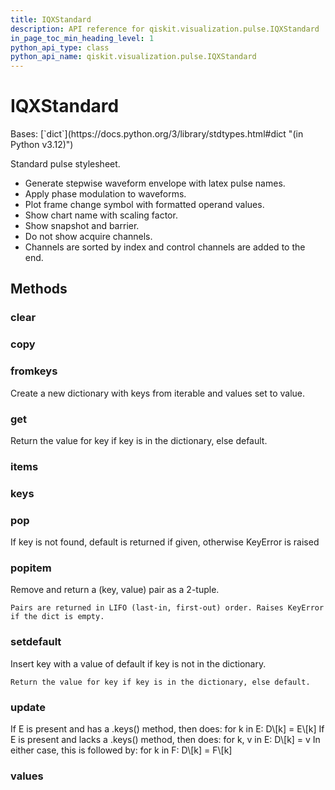 ```yaml
---
title: IQXStandard
description: API reference for qiskit.visualization.pulse.IQXStandard
in_page_toc_min_heading_level: 1
python_api_type: class
python_api_name: qiskit.visualization.pulse.IQXStandard
---
```


# IQXStandard

<Class id="qiskit.visualization.pulse.IQXStandard" isDedicatedPage={true} github="https://github.com/qiskit/qiskit/tree/stable/0.25/qiskit/visualization/pulse_v2/stylesheet.py" signature="qiskit.visualization.pulse.IQXStandard(**kwargs)">
  Bases: [`dict`](https://docs.python.org/3/library/stdtypes.html#dict "(in Python v3.12)")

  Standard pulse stylesheet.

  *   Generate stepwise waveform envelope with latex pulse names.
  *   Apply phase modulation to waveforms.
  *   Plot frame change symbol with formatted operand values.
  *   Show chart name with scaling factor.
  *   Show snapshot and barrier.
  *   Do not show acquire channels.
  *   Channels are sorted by index and control channels are added to the end.

  ## Methods

  ### clear

  <Function id="qiskit.visualization.pulse.IQXStandard.clear" signature="clear() → None.  Remove all items from D." />

  ### copy

  <Function id="qiskit.visualization.pulse.IQXStandard.copy" signature="copy() → a shallow copy of D" />

  ### fromkeys

  <Function id="qiskit.visualization.pulse.IQXStandard.fromkeys" signature="fromkeys(value=None, /)">
    Create a new dictionary with keys from iterable and values set to value.
  </Function>

  ### get

  <Function id="qiskit.visualization.pulse.IQXStandard.get" signature="get(key, default=None, /)">
    Return the value for key if key is in the dictionary, else default.
  </Function>

  ### items

  <Function id="qiskit.visualization.pulse.IQXStandard.items" signature="items() → a set-like object providing a view on D's items" />

  ### keys

  <Function id="qiskit.visualization.pulse.IQXStandard.keys" signature="keys() → a set-like object providing a view on D's keys" />

  ### pop

  <Function id="qiskit.visualization.pulse.IQXStandard.pop" signature="pop(k[, d]) → v, remove specified key and return the corresponding value.">
    If key is not found, default is returned if given, otherwise KeyError is raised
  </Function>

  ### popitem

  <Function id="qiskit.visualization.pulse.IQXStandard.popitem" signature="popitem()">
    Remove and return a (key, value) pair as a 2-tuple.

    Pairs are returned in LIFO (last-in, first-out) order. Raises KeyError if the dict is empty.
  </Function>

  ### setdefault

  <Function id="qiskit.visualization.pulse.IQXStandard.setdefault" signature="setdefault(key, default=None, /)">
    Insert key with a value of default if key is not in the dictionary.

    Return the value for key if key is in the dictionary, else default.
  </Function>

  ### update

  <Function id="qiskit.visualization.pulse.IQXStandard.update" signature="update([E, ]**F) → None.  Update D from dict/iterable E and F.">
    If E is present and has a .keys() method, then does: for k in E: D\[k] = E\[k] If E is present and lacks a .keys() method, then does: for k, v in E: D\[k] = v In either case, this is followed by: for k in F: D\[k] = F\[k]
  </Function>

  ### values

  <Function id="qiskit.visualization.pulse.IQXStandard.values" signature="values() → an object providing a view on D's values" />
</Class>

